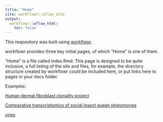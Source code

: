 ```yaml
---
title: "Home"
site: workflowr::wflow_site
output:
  workflowr::wflow_html:
    toc: false
---
```


This respository was built using [workflowr](https://github.com/jdblischak/workflowr).

workflowr provides three key initial pages, of which "Home" is one of them.

"Home" is a file called index.Rmd. This page is designed to be quite inclusive, a full listing of the site and files, for example, the directory structure created by workflowr could be included here, or put links here to pages in your docs folder.

Examples:

[Human dermal fibroblast clonality project](https://davismcc.github.io/fibroblast-clonality/index.html)

[Comparative transcriptomics of social insect queen pheromones](https://lukeholman.github.io/queen-pheromone-RNAseq/)

[vireo](https://huangyh09.github.io/vireo-manual/)

